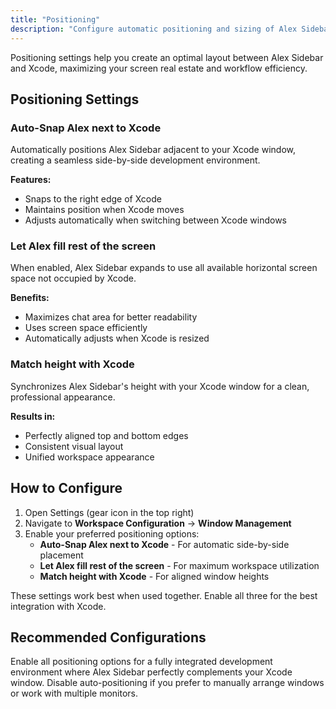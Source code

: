 ```yaml
---
title: "Positioning"
description: "Configure automatic positioning and sizing of Alex Sidebar"
---
```


Positioning settings help you create an optimal layout between Alex Sidebar and Xcode, maximizing your screen real estate and workflow efficiency.

## Positioning Settings

### Auto-Snap Alex next to Xcode

Automatically positions Alex Sidebar adjacent to your Xcode window, creating a seamless side-by-side development environment.

**Features:**
- Snaps to the right edge of Xcode
- Maintains position when Xcode moves
- Adjusts automatically when switching between Xcode windows

### Let Alex fill rest of the screen

When enabled, Alex Sidebar expands to use all available horizontal screen space not occupied by Xcode.

**Benefits:**
- Maximizes chat area for better readability
- Uses screen space efficiently
- Automatically adjusts when Xcode is resized

### Match height with Xcode

Synchronizes Alex Sidebar's height with your Xcode window for a clean, professional appearance.

**Results in:**
- Perfectly aligned top and bottom edges
- Consistent visual layout
- Unified workspace appearance

## How to Configure

1. Open Settings (gear icon in the top right)
2. Navigate to **Workspace Configuration** → **Window Management**
3. Enable your preferred positioning options:
   - **Auto-Snap Alex next to Xcode** - For automatic side-by-side placement
   - **Let Alex fill rest of the screen** - For maximum workspace utilization
   - **Match height with Xcode** - For aligned window heights

<Note>
  These settings work best when used together. Enable all three for the best integration with Xcode.
</Note>

## Recommended Configurations

<CardGroup cols={2}>
  <Card title="Full Integration" icon="maximize">
    Enable all positioning options for a fully integrated development environment where Alex Sidebar perfectly complements your Xcode window.
  </Card>
  
  <Card title="Manual Control" icon="hand">
    Disable auto-positioning if you prefer to manually arrange windows or work with multiple monitors.
  </Card>
</CardGroup>